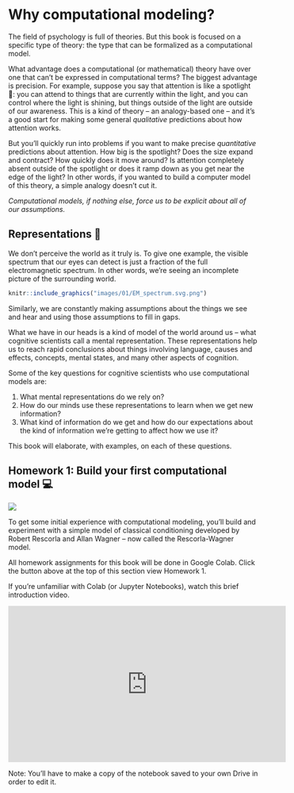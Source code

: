 # Why computational modeling? {#intro}

The field of psychology is full of theories. But this book is focused on a specific type of theory: the type that can be formalized as a computational model.

What advantage does a computational (or mathematical) theory have over one that can't be expressed in computational terms? The biggest advantage is precision. For example, suppose you say that attention is like a spotlight 🔦: you can attend to things that are currently within the light, and you can control where the light is shining, but things outside of the light are outside of our awareness. This is a kind of theory -- an analogy-based one -- and it's a good start for making some general *qualitative* predictions about how attention works.

But you'll quickly run into problems if you want to make precise *quantitative* predictions about attention. How big is the spotlight? Does the size expand and contract? How quickly does it move around? Is attention completely absent outside of the spotlight or does it ramp down as you get near the edge of the light? In other words, if you wanted to build a computer model of this theory, a simple analogy doesn't cut it.

*Computational models, if nothing else, force us to be explicit about all of our assumptions.*

## Representations 🔸

We don't perceive the world as it truly is. To give one example, the visible spectrum that our eyes can detect is just a fraction of the full electromagnetic spectrum. In other words, we're seeing an incomplete picture of the surrounding world.

```r
knitr::include_graphics("images/01/EM_spectrum.svg.png")
```

Similarly, we are constantly making assumptions about the things we see and hear and using those assumptions to fill in gaps.

What we have in our heads is a kind of model of the world around us -- what cognitive scientists call a mental representation. These representations help us to reach rapid conclusions about things involving language, causes and effects, concepts, mental states, and many other aspects of cognition.

Some of the key questions for cognitive scientists who use computational models are:

1. What mental representations do we rely on?
2. How do our minds use these representations to learn when we get new information?
3. What kind of information do we get and how do our expectations about the kind of information we're getting to affect how we use it?

This book will elaborate, with examples, on each of these questions.

## Homework 1: Build your first computational model 💻

[![](https://colab.research.google.com/assets/colab-badge.svg)](https://colab.research.google.com/drive/1MEiil0swXHERwJ38rVGZPTndyetHJPYQ?usp=sharing)

To get some initial experience with computational modeling, you'll build and experiment with a simple model of classical conditioning developed by Robert Rescorla and Allan Wagner -- now called the Rescorla-Wagner model.

All homework assignments for this book will be done in Google Colab. Click the button above at the top of this section view Homework 1.

If you're unfamiliar with Colab (or Jupyter Notebooks), watch this brief introduction video.

<iframe width="560" height="315" src="https://www.youtube.com/embed/inN8seMm7UI" title="YouTube video player" frameborder="0" allow="accelerometer; autoplay; clipboard-write; encrypted-media; gyroscope; picture-in-picture" allowfullscreen></iframe>

::: {.rmdnote}
Note: You'll have to make a copy of the notebook saved to your own Drive in order to edit it.
:::
